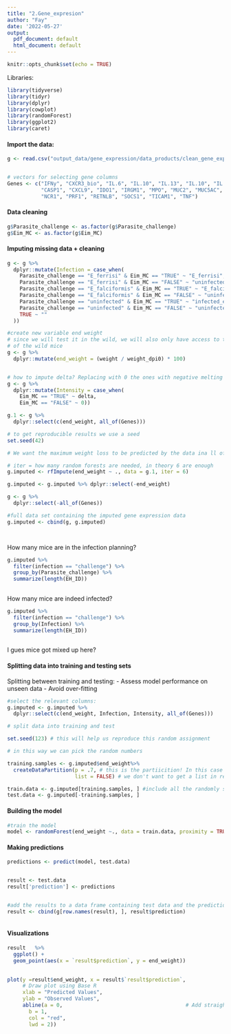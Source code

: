 ```yaml
---
title: "2.Gene_expresion"
author: "Fay"
date: '2022-05-27'
output:
  pdf_document: default
  html_document: default
---
```


```r
knitr::opts_chunk$set(echo = TRUE)
```

Libraries:
```r
library(tidyverse)
library(tidyr)
library(dplyr)
library(cowplot)
library(randomForest)
library(ggplot2)
library(caret)
```


#### Import the data:

```r
g <- read.csv("output_data/gene_expression/data_products/clean_gene_expression.csv")


# vectors for selecting gene columns
Genes <- c("IFNy", "CXCR3_bio", "IL.6", "IL.10", "IL.13", "IL.10", "IL.13", "IL1RN", 
           "CASP1", "CXCL9", "IDO1", "IRGM1", "MPO", "MUC2", "MUC5AC", "MYD88", 
           "NCR1", "PRF1", "RETNLB", "SOCS1", "TICAM1", "TNF")

```



#### Data cleaning

```r
g$Parasite_challenge <- as.factor(g$Parasite_challenge)
g$Eim_MC <- as.factor(g$Eim_MC)

```

#### Imputing missing data + cleaning
```r
g <- g %>%
  dplyr::mutate(Infection = case_when(
    Parasite_challenge == "E_ferrisi" & Eim_MC == "TRUE" ~ "E_ferrisi",
    Parasite_challenge == "E_ferrisi" & Eim_MC == "FALSE" ~ "uninfected",
    Parasite_challenge == "E_falciformis" & Eim_MC == "TRUE" ~ "E_falciformis",
    Parasite_challenge == "E_falciformis" & Eim_MC == "FALSE" ~ "uninfected",
    Parasite_challenge == "uninfected" & Eim_MC == "TRUE" ~ "infected_eimeria",
    Parasite_challenge == "uninfected" & Eim_MC == "FALSE" ~ "uninfected",
    TRUE ~ ""
  ))

#create new variable end weight 
# since we will test it in the wild, we will also only have access to the end weight 
# of the wild mice 
g <- g %>% 
  dplyr::mutate(end_weight = (weight / weight_dpi0) * 100)


# how to impute delta? Replacing with 0 the ones with negative melting curve
g <- g %>%
  dplyr::mutate(Intensity = case_when(
    Eim_MC == "TRUE" ~ delta,
    Eim_MC == "FALSE" ~ 0))

g.1 <- g %>%
  dplyr::select(c(end_weight, all_of(Genes)))

# to get reproducible results we use a seed
set.seed(42)

# We want the maximum weight loss to be predicted by the data ina ll of the other columns

# iter = how many random forests are needed, in theory 6 are enough
g.imputed <- rfImpute(end_weight ~ ., data = g.1, iter = 6)

g.imputed <- g.imputed %>% dplyr::select(-end_weight)

g <- g %>% 
  dplyr::select(-all_of(Genes)) 

#full data set containing the imputed gene expression data
g.imputed <- cbind(g, g.imputed)




```

How many mice are in the infection planning?
```r
g.imputed %>% 
  filter(infection == "challenge") %>%
  group_by(Parasite_challenge) %>%
  summarize(length(EH_ID))
  
```
How many mice are indeed infected?

```r
g.imputed %>% 
  filter(infection == "challenge") %>%
  group_by(Infection) %>%
  summarize(length(EH_ID))
  
```
I gues mice got mixed up here?

#### Splitting data into training and testing sets 
Splitting between training and testing:
- Assess model performance on unseen data
- Avoid over-fitting 


```r
#select the relevant columns:
g.imputed <- g.imputed %>%
  dplyr::select(c(end_weight, Infection, Intensity, all_of(Genes)))

# split data into training and test

set.seed(123) # this will help us reproduce this random assignment

# in this way we can pick the random numbers

training.samples <- g.imputed$end_weight%>%
  createDataPartition(p = .7, # this is the partiicition! In this case 0.7 = training data and 0.3 = testing
                      list = FALSE) # we don't want to get a list in return

train.data <- g.imputed[training.samples, ] #include all the randomly selected rows
test.data <- g.imputed[-training.samples, ] 


```

#### Building the model

```r
#train the model
model <- randomForest(end_weight ~., data = train.data, proximity = TRUE)

```

#### Making predictions
```r
predictions <- predict(model, test.data)


result <- test.data
result['prediction'] <- predictions


#add the results to a data frame containing test data and the prediction
result <- cbind(g[row.names(result), ], result$prediction)



```

#### Visualizations
```r
result   %>%
  ggplot() +
  geom_point(aes(x = `result$prediction`, y = end_weight)) 
  

```
```r
plot(y =result$end_weight, x = result$`result$prediction`, 
     # Draw plot using Base R
     xlab = "Predicted Values",
     ylab = "Observed Values", 
     abline(a = 0,                                        # Add straight line
       b = 1,
       col = "red",
       lwd = 2))
```


